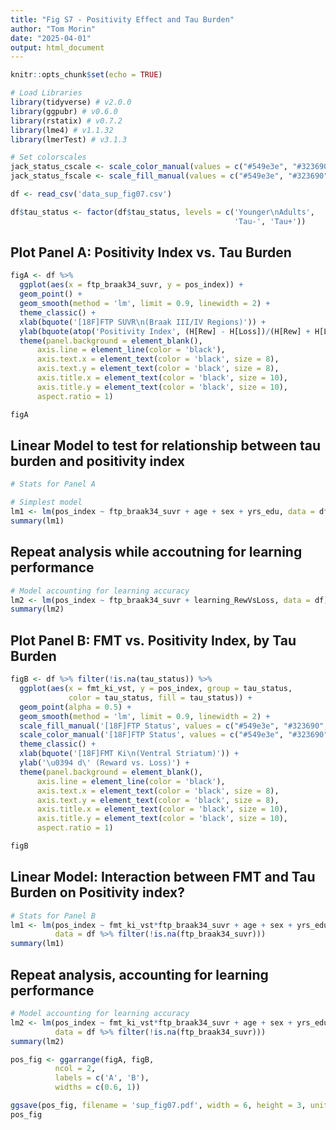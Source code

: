 ```yaml
---
title: "Fig S7 - Positivity Effect and Tau Burden"
author: "Tom Morin"
date: "2025-04-01"
output: html_document
---
```


```r
knitr::opts_chunk$set(echo = TRUE)

# Load Libraries
library(tidyverse) # v2.0.0
library(ggpubr) # v0.6.0
library(rstatix) # v0.7.2
library(lme4) # v1.1.32
library(lmerTest) # v3.1.3

# Set colorscales
jack_status_cscale <- scale_color_manual(values = c("#549e3e", "#323690", "#B6357B"))
jack_status_fscale <- scale_fill_manual(values = c("#549e3e", "#323690", "#B6357B"))

df <- read_csv('data_sup_fig07.csv')

df$tau_status <- factor(df$tau_status, levels = c('Younger\nAdults', 
                                                  'Tau-', 'Tau+'))
```

## Plot Panel A: Positivity Index vs. Tau Burden
```r
figA <- df %>% 
  ggplot(aes(x = ftp_braak34_suvr, y = pos_index)) +
  geom_point() +
  geom_smooth(method = 'lm', limit = 0.9, linewidth = 2) +
  theme_classic() +
  xlab(bquote('[18F]FTP SUVR\n(Braak III/IV Regions)')) +
  ylab(bquote(atop('Positivity Index', (H[Rew] - H[Loss])/(H[Rew] + H[Loss])))) +
  theme(panel.background = element_blank(),
      axis.line = element_line(color = 'black'),
      axis.text.x = element_text(color = 'black', size = 8),
      axis.text.y = element_text(color = 'black', size = 8),
      axis.title.x = element_text(color = 'black', size = 10),
      axis.title.y = element_text(color = 'black', size = 10),
      aspect.ratio = 1)

figA
```

## Linear Model to test for relationship between tau burden and positivity index
```r
# Stats for Panel A

# Simplest model
lm1 <- lm(pos_index ~ ftp_braak34_suvr + age + sex + yrs_edu, data = df)
summary(lm1)
```

## Repeat analysis while accoutning for learning performance
```r
# Model accounting for learning accuracy
lm2 <- lm(pos_index ~ ftp_braak34_suvr + learning_RewVsLoss, data = df)
summary(lm2)

```

## Plot Panel B: FMT vs. Positivity Index, by Tau Burden
```r
figB <- df %>% filter(!is.na(tau_status)) %>%
  ggplot(aes(x = fmt_ki_vst, y = pos_index, group = tau_status,
             color = tau_status, fill = tau_status)) +
  geom_point(alpha = 0.5) +
  geom_smooth(method = 'lm', limit = 0.9, linewidth = 2) +
  scale_fill_manual('[18F]FTP Status', values = c("#549e3e", "#323690", "#B6357B")) +
  scale_color_manual('[18F]FTP Status', values = c("#549e3e", "#323690", "#B6357B")) +
  theme_classic() +
  xlab(bquote('[18F]FMT Ki\n(Ventral Striatum)')) +
  ylab('\u0394 d\' (Reward vs. Loss)') +
  theme(panel.background = element_blank(),
      axis.line = element_line(color = 'black'),
      axis.text.x = element_text(color = 'black', size = 8),
      axis.text.y = element_text(color = 'black', size = 8),
      axis.title.x = element_text(color = 'black', size = 10),
      axis.title.y = element_text(color = 'black', size = 10),
      aspect.ratio = 1)

figB
```

## Linear Model: Interaction between FMT and Tau Burden on Positivity index?
```r
# Stats for Panel B
lm1 <- lm(pos_index ~ fmt_ki_vst*ftp_braak34_suvr + age + sex + yrs_edu, 
          data = df %>% filter(!is.na(ftp_braak34_suvr)))
summary(lm1)
```

## Repeat analysis, accounting for learning performance
```r
# Model accounting for learning accuracy
lm2 <- lm(pos_index ~ fmt_ki_vst*ftp_braak34_suvr + age + sex + yrs_edu + learning_RewVsLoss, 
          data = df %>% filter(!is.na(ftp_braak34_suvr)))
summary(lm2)

```


```r
pos_fig <- ggarrange(figA, figB, 
          ncol = 2, 
          labels = c('A', 'B'),
          widths = c(0.6, 1))

ggsave(pos_fig, filename = 'sup_fig07.pdf', width = 6, height = 3, units = 'in')
pos_fig
```